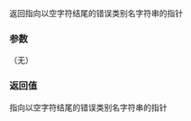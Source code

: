 {{cpp/error/error_category/title|name}}
{{cpp/error/error_category/navbar}}
{{ddcl | since=c++11 | 1=
virtual const char* name() const noexcept = 0;
}}

返回指向以空字符结尾的错误类别名字符串的指针

===参数===
（无）

===返回值===
指向以空字符结尾的错误类别名字符串的指针

{{langlinks|de|en|es|fr|it|ja|pt|ru}}